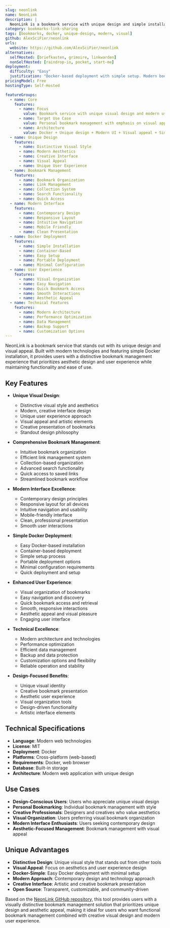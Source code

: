 ```yaml
---
slug: neonlink
name: NeonLink
description: |
  NeonLink is a bookmark service with unique design and simple installation with Docker. It provides a modern, visually distinctive bookmark management solution with easy deployment and a focus on aesthetic appeal and user experience.
category: bookmarks-link-sharing
tags: [bookmarks, docker, unique-design, modern, visual]
github: AlexSciFier/neonlink
urls:
  website: https://github.com/AlexSciFier/neonlink
alternatives:
  selfHosted: [briefkasten, grimoire, linkwarden]
  nonSelfHosted: [raindrop-io, pocket, start-me]
deployment:
  difficulty: "Easy"
  justification: "Docker-based deployment with simple setup. Modern bookmark service with unique design and straightforward installation."
pricingModel: Free
hostingType: Self-Hosted

featureGroups:
  - name: Core
    features:
      - name: Focus
        value: Bookmark service with unique visual design and modern user experience
      - name: Target Use Case
        value: Personal bookmark management with emphasis on visual appeal and design
      - name: Architecture
        value: Docker + Unique design + Modern UI + Visual appeal + Simple installation
  - name: Unique Design
    features:
      - name: Distinctive Visual Style
      - name: Modern Aesthetics
      - name: Creative Interface
      - name: Visual Appeal
      - name: Unique User Experience
  - name: Bookmark Management
    features:
      - name: Bookmark Organization
      - name: Link Management
      - name: Collection System
      - name: Search Functionality
      - name: Quick Access
  - name: Modern Interface
    features:
      - name: Contemporary Design
      - name: Responsive Layout
      - name: Intuitive Navigation
      - name: Mobile Friendly
      - name: Clean Presentation
  - name: Docker Deployment
    features:
      - name: Simple Installation
      - name: Container-Based
      - name: Easy Setup
      - name: Portable Deployment
      - name: Minimal Configuration
  - name: User Experience
    features:
      - name: Visual Organization
      - name: Easy Navigation
      - name: Quick Bookmark Access
      - name: Smooth Interactions
      - name: Aesthetic Appeal
  - name: Technical Features
    features:
      - name: Modern Architecture
      - name: Performance Optimization
      - name: Data Management
      - name: Backup Support
      - name: Customization Options
---
```


NeonLink is a bookmark service that stands out with its unique design and visual appeal. Built with modern technologies and featuring simple Docker installation, it provides users with a distinctive bookmark management experience that prioritizes aesthetic design and user experience while maintaining functionality and ease of use.

## Key Features

- **Unique Visual Design**:

  - Distinctive visual style and aesthetics
  - Modern, creative interface design
  - Unique user experience approach
  - Visual appeal and artistic elements
  - Creative presentation of bookmarks
  - Standout design philosophy

- **Comprehensive Bookmark Management**:

  - Intuitive bookmark organization
  - Efficient link management system
  - Collection-based organization
  - Advanced search functionality
  - Quick access to saved links
  - Streamlined bookmark workflow

- **Modern Interface Excellence**:

  - Contemporary design principles
  - Responsive layout for all devices
  - Intuitive navigation and usability
  - Mobile-friendly interface
  - Clean, professional presentation
  - Smooth user interactions

- **Simple Docker Deployment**:

  - Easy Docker-based installation
  - Container-based deployment
  - Simple setup process
  - Portable deployment options
  - Minimal configuration requirements
  - Quick deployment and setup

- **Enhanced User Experience**:

  - Visual organization of bookmarks
  - Easy navigation and discovery
  - Quick bookmark access and retrieval
  - Smooth, responsive interactions
  - Aesthetic appeal and visual pleasure
  - Engaging user interface

- **Technical Excellence**:

  - Modern architecture and technologies
  - Performance optimization
  - Efficient data management
  - Backup and data protection
  - Customization options and flexibility
  - Reliable operation and stability

- **Design-Focused Benefits**:
  - Unique visual identity
  - Creative bookmark presentation
  - Aesthetic user experience
  - Visual organization tools
  - Design-driven functionality
  - Artistic interface elements

## Technical Specifications

- **Language**: Modern web technologies
- **License**: MIT
- **Deployment**: Docker
- **Platforms**: Cross-platform (web-based)
- **Requirements**: Docker, web browser
- **Database**: Built-in storage
- **Architecture**: Modern web application with unique design

## Use Cases

- **Design-Conscious Users**: Users who appreciate unique visual design
- **Personal Bookmarking**: Individual bookmark management with style
- **Creative Professionals**: Designers and creatives who value aesthetics
- **Visual Organization**: Users preferring visual bookmark organization
- **Modern Interface Enthusiasts**: Users seeking contemporary design
- **Aesthetic-Focused Management**: Bookmark management with visual appeal

## Unique Advantages

- **Distinctive Design**: Unique visual style that stands out from other tools
- **Visual Appeal**: Focus on aesthetics and user experience design
- **Docker-Simple**: Easy Docker deployment with minimal setup
- **Modern Approach**: Contemporary design and technology approach
- **Creative Interface**: Artistic and creative bookmark presentation
- **Open Source**: Transparent, customizable, and community-driven

Based on the [NeonLink GitHub repository](https://github.com/AlexSciFier/neonlink), this tool provides users with a visually distinctive bookmark management solution that prioritizes unique design and aesthetic appeal, making it ideal for users who want functional bookmark management combined with creative visual design and modern user experience.
